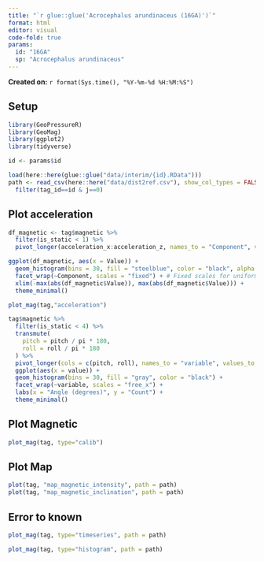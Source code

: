```yaml
---
title: "`r glue::glue('Acrocephalus arundinaceus (16GA)')`"
format: html
editor: visual 
code-fold: true
params:
  id: "16GA"
  sp: "Acrocephalus arundinaceus"
---
```


**Created on:** `r format(Sys.time(), "%Y-%m-%d %H:%M:%S")`

## Setup

```r
library(GeoPressureR)
library(GeoMag)
library(ggplot2)
library(tidyverse)

id <- params$id

load(here::here(glue::glue("data/interim/{id}.RData")))
path <- read_csv(here::here("data/dist2ref.csv"), show_col_types = FALSE) %>% 
  filter(tag_id==id & j==0)
```

## Plot acceleration

```r
df_magnetic <- tag$magnetic %>%
  filter(is_static < 1) %>%
  pivot_longer(acceleration_x:acceleration_z, names_to = "Component", values_to = "Value")

ggplot(df_magnetic, aes(x = Value)) +
  geom_histogram(bins = 30, fill = "steelblue", color = "black", alpha = 0.7) +
  facet_wrap(~Component, scales = "fixed") + # Fixed scales for uniform axes
  xlim(-max(abs(df_magnetic$Value)), max(abs(df_magnetic$Value))) +
  theme_minimal()
```

```r
plot_mag(tag,"acceleration")
```

```r
tag$magnetic %>%
  filter(is_static < 4) %>%
  transmute(
    pitch = pitch / pi * 180,
    roll = roll / pi * 180
  ) %>%
  pivot_longer(cols = c(pitch, roll), names_to = "variable", values_to = "value") %>%
  ggplot(aes(x = value)) +
  geom_histogram(bins = 30, fill = "gray", color = "black") +
  facet_wrap(~variable, scales = "free_x") +
  labs(x = "Angle (degrees)", y = "Count") +
  theme_minimal()
```

## Plot Magnetic

```r
plot_mag(tag, type="calib")
```

## Plot Map

```r
plot(tag, "map_magnetic_intensity", path = path)
plot(tag, "map_magnetic_inclination", path = path)
```

## Error to known

```r
plot_mag(tag, type="timeseries", path = path)
```

```r
plot_mag(tag, type="histogram", path = path)
```
